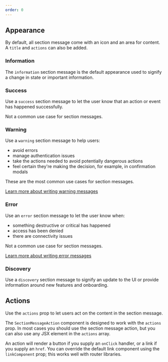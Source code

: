 ```yaml
---
order: 0
---
```



## Appearance

By default, all section message come with an icon and an area for content. A `title` and `actions` can also be added.

### Information

The `information` section message is the default appearance used to signify a change in state or important information.

<Example
  Component={SectionMessageDefault}
  packageName="@atlaskit/section-message"
/>

### Success

Use a `success` section message to let the user know that an action or event has happened successfully.

Not a common use case for section messages.

<Example
  Component={SectionMessageSuccess}
  packageName="@atlaskit/section-message"
/>

### Warning

Use a `warning` section message to help users:

- avoid errors
- manage authentication issues
- take the actions needed to avoid potentially dangerous actions
- feel certain they're making the decision, for example, in confirmation modals

These are the most common use cases for section messages.

<a href="/content/writing-guidelines/writing-a-warning-message/">Learn more about writing warning messages</a>

<Example
  Component={SectionMessageWarning}
  packageName="@atlaskit/section-message"
/>

### Error

Use an `error` section message to let the user know when:

- something destructive or critical has happened
- access has been denied
- there are connectivity issues

Not a common use case for section messages.

<a href="/content/writing-guidelines/writing-error-messages/">Learn more about writing error messages</a>

<Example
  Component={SectionMessageError}
  packageName="@atlaskit/section-message"
/>

### Discovery

Use a `discovery` section message to signify an update to the UI or provide information around new features and onboarding.

<Example
  Component={SectionMessageDiscovery}
  packageName="@atlaskit/section-message"
/>

## Actions

Use the `actions` prop to let users act on the content in the section message.

The `SectionMessageAction` component is designed to work with the `actions` prop. In most cases you should use the section message action, but you can also use any JSX element in the `actions` array.

An action will render a button if you supply an `onClick` handler, or a link if you supply an `href`. You can override the default link component using the `linkComponent` prop; this works well with router libraries.

<Example
  Component={SectionMessageActions}
  packageName="@atlaskit/section-message"
/>
